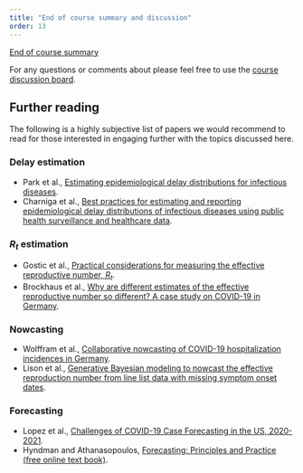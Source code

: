 ```yaml
---
title: "End of course summary and discussion"
order: 13
---
```


[End of course summary](slides/closing)

For any questions or comments about please feel free to use the [course discussion board](https://github.com/nfidd/nfidd/discussions).

## Further reading

The following is a highly subjective list of papers we would recommend to read for those interested in engaging further with the topics discussed here.

### Delay estimation
- Park et al., [Estimating epidemiological delay distributions for infectious diseases](https://doi.org/10.1101/2024.01.12.24301247).
- Charniga et al., [Best practices for estimating and reporting epidemiological delay distributions of infectious diseases using public health surveillance and healthcare data](https://doi.org/10.48550/arXiv.2405.08841).

### $R_t$ estimation
- Gostic et al., [Practical considerations for measuring the effective reproductive number, $R_t$](https://doi.org/10.1371/journal.pcbi.1008409).
- Brockhaus et al., [Why are different estimates of the effective reproductive number so different? A case study on COVID-19 in Germany](https://doi.org/10.1371/journal.pcbi.1011653).

### Nowcasting
- Wolffram et al., [Collaborative nowcasting of COVID-19 hospitalization incidences in Germany](https://doi.org/10.1371/journal.pcbi.1011394).
- Lison et al., [Generative Bayesian modeling to nowcast the effective reproduction number from line list data with missing symptom onset dates](https://doi.org/10.1371/journal.pcbi.1012021).

### Forecasting
- Lopez et al., [Challenges of COVID-19 Case Forecasting in the US, 2020-2021](https://doi.org/10.1101/2023.05.30.23290732).
- Hyndman and Athanasopoulos, [Forecasting: Principles and Practice (free online text book)](https://otexts.com/fpp3/).
